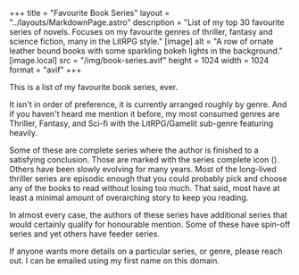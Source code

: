 +++
title = "Favourite Book Series"
layout = "../layouts/MarkdownPage.astro"
description = "List of my top 30 favourite series of novels. Focuses on my favourite genres of thriller, fantasy and science fiction, many in the LitRPG style."
[image]
alt = "A row of ornate leather bound books with some sparkling bokeh lights in the background."
[image.local]
src = "/img/book-series.avif"
height = 1024
width = 1024
format = "avif"
+++

This is a list of my favourite book series, ever.

It isn't in order of preference, it is currently arranged roughly by genre. And if you haven't heard me mention it before, my most consumed genres are Thriller, Fantasy, and Sci-fi with the LitRPG/Gamelit sub-genre featuring heavily.

Some of these are complete series where the author is finished to a satisfying conclusion. Those are marked with the series complete icon (<Icon icon="series-complete" class="size-6" />). Others have been slowly evolving for many years. Most of the long-lived thriller series are episodic enough that you could probably pick and choose any of the books to read without losing too much. That said, most have at least a minimal amount of overarching story to keep you reading.

In almost every case, the authors of these series have additional series that would certainly qualify for honourable mention. Some of these have spin-off series and yet others have feeder series.

If anyone wants more details on a particular series, or genre, please reach out. I can be emailed using my first name on this domain.

<Series />